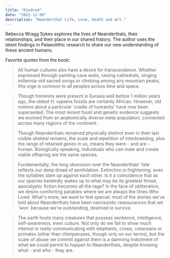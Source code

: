 ```yaml
---
title: "Kindred"
date: "2022-12-09"
description: "Neanderthal Life, Love, Death and Art."
---
```


Rebecca Wragg Sykes explores the lives of Neanderthals, their relationships, and their place in our shared history. The author uses the latest findings in Palaeolithic research to share our new understanding of these ancient humans.

Favorite quotes from the book:

> All human cultures also have a desire for transcendence. Whether expressed through painting cave walls, raising cathedrals, singing millennia-old sacred songs or climbing among airy mountain peaks, this urge is common to all peoples across time and space.

> Though hominins were present in Eurasia well before 1 million years ago, the oldest H. sapiens fossils are certainly African. However, old notions about a particular 'cradle of humanity' have now been superseded. The most recent fossil and genetic evidence suggests we evolved from an anatomically diverse meta-population, connected across many regions of the continent.

> Though Neanderthals remained physically distinct even in their last visible skeletal remains, the scale and repetition of interbreeding, plus the range of retained genes in us, means they were - and are - human. Biologically speaking, individuals who can mate and create viable offspring are the same species.

> Fundamentally, the long obsession over the Neanderthals' fate reflects our deep dread of annihilation. Extinction is frightening; even the syllables slam up against each other. Is it a coincidence that as our species belatedly wakes up to what may be its greatest threat, apocalyptic fiction becomes all the rage? In the face of obliteration, we desire comforting parables where we are always the Ones Who Lived. What's more, we want to feel special: most of the stories we've told about Neanderthals have been narcissistic reassurances that we 'won' because we're outstanding, destined to survive.

> The earth hosts many creatures that possess sentience, intelligence, self-awareness, even culture. Not only do we fail to show much interest in really communicating with elephants, crows, cetaceans or primates (other than chimpanzees, though only on our terms), but the scale of abuse we commit against them is a damning indictment of what we could permit to happen to Neanderthals, despite knowing what - and who - they are.
